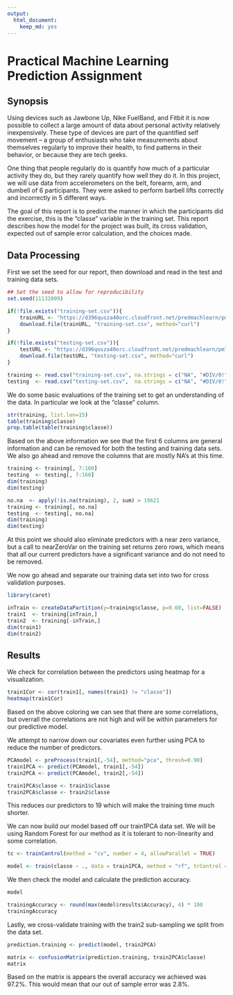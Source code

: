 ```yaml
---
output:
  html_document:
    keep_md: yes
---
```

# Practical Machine Learning Prediction Assignment

## Synopsis  
  
Using devices such as Jawbone Up, Nike FuelBand, and Fitbit it is now possible to collect a large amount of data about personal activity relatively inexpensively. These type of devices are part of the quantified self movement – a group of enthusiasts who take measurements about themselves regularly to improve their health, to find patterns in their behavior, or because they are tech geeks.  

One thing that people regularly do is quantify how much of a particular activity they do, but they rarely quantify how well they do it. In this project, we will use data from accelerometers on the belt, forearm, arm, and dumbell of 6 participants. They were asked to perform barbell lifts correctly and incorrectly in 5 different ways.  

The goal of this report is to predict the manner in which the participants did the exercise, this is the "classe" variable in the training set. This report describes how the model for the project was built, its cross validation, expected out of sample error calculation, and the choices made.  

## Data Processing  
First we set the seed for our report, then download and read in the test and training data sets.  

```r
## Set the seed to allow for reproducibility
set.seed(11132009)

if(!file.exists("training-set.csv")){
    trainURL <- "https://d396qusza40orc.cloudfront.net/predmachlearn/pml-training.csv"
    download.file(trainURL, "training-set.csv", method="curl")
}

if(!file.exists("testing-set.csv")){
    testURL <- "https://d396qusza40orc.cloudfront.net/predmachlearn/pml-testing.csv"
    download.file(testURL, "testing-set.csv", method="curl")
}

training <- read.csv("training-set.csv", na.strings = c("NA", "#DIV/0!", ""))
testing  <- read.csv("testing-set.csv",  na.strings = c("NA", "#DIV/0!", ""))
```
  
We do some basic evaluations of the training set to get an understanding of the data. In particular we look at the "classe" column.  

```r
str(training, list.len=15)
table(training$classe)
prop.table(table(training$classe))
```

Based on the above information we see that the first 6 columns are general information and can be removed for both the testing and training data sets. We also go ahead and remove the columns that are mostly NA's at this time.  

```r
training <- training[, 7:160]
testing  <- testing[, 7:160]
dim(training)
dim(testing)

no.na  <- apply(!is.na(training), 2, sum) > 19621
training <- training[, no.na]
testing  <- testing[, no.na]
dim(training)
dim(testing)
```
At this point we should also eliminate predictors with a near zero variance, but a call to nearZeroVar on the training set returns zero rows, which means that all our current predictors have a significant variance and do not need to be removed.  

We now go ahead and separate our training data set into two for cross validation purposes.  

```r
library(caret)

inTrain <- createDataPartition(y=training$classe, p=0.60, list=FALSE)
train1  <- training[inTrain,]
train2  <- training[-inTrain,]
dim(train1)
dim(train2)
```

## Results  

We check for correlation between the predictors using heatmap for a visualization.  
```r
train1Cor <- cor(train1[, names(train1) != "classe"])
heatmap(train1Cor)
```
  
Based on the above coloring we can see that there are some correlations, but overrall the correlations are not high and will be within parameters for our predictive model.  

We attempt to narrow down our covariates even further using PCA to reduce the number of predictors.   

```r
PCAmodel <- preProcess(train1[,-54], method="pca", thresh=0.90)
train1PCA <- predict(PCAmodel, train1[,-54])
train2PCA <- predict(PCAmodel, train2[,-54])

train1PCA$classe <- train1$classe
train2PCA$classe <- train2$classe
```

This reduces our predictors to 19 which will make the training time much shorter.  
  
We can now build our model based off our train1PCA data set. We will be using Random Forest for our method as it is tolerant to non-linearity and some correlation.  
```r
tc <- trainControl(method = "cv", number = 4, allowParallel = TRUE)

model <- train(classe ~ ., data = train1PCA, method = "rf", trControl = tc)
```

We then check the model and calculate the prediction accuracy.
```r
model

trainingAccuracy <- round(max(model$results$Accuracy), 4) * 100
trainingAccuracy
```

Lastly, we cross-validate training with the train2 sub-sampling we split from the data set.
```r
prediction.training <- predict(model, train2PCA)

matrix <- confusionMatrix(prediction.training, train2PCA$classe)
matrix
```

Based on the matrix is appears the overall accuracy we achieved was 97.2%. This would mean that our out of sample error was 2.8%.  



